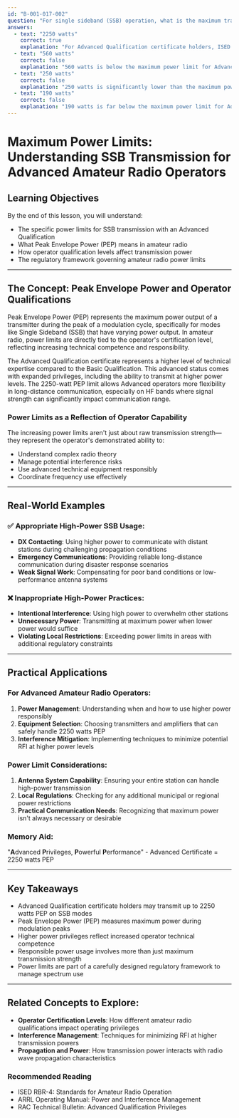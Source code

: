 ```yaml
---
id: "B-001-017-002"
question: "For single sideband (SSB) operation, what is the maximum transmitter peak envelope power (PEP) that an amateur radio station may use if the operator holds an Amateur Radio Operator Certificate with Advanced Qualification?"
answers:
  - text: "2250 watts"
    correct: true
    explanation: "For Advanced Qualification certificate holders, ISED regulations permit a maximum peak envelope power (PEP) of 2250 watts for single sideband (SSB) operation. This higher power limit reflects the advanced operator's demonstrated technical knowledge and ability to operate more powerful radio equipment responsibly while minimizing interference potential."
  - text: "560 watts"
    correct: false
    explanation: "560 watts is below the maximum power limit for Advanced Qualification certificate holders. This power level would be insufficient for taking full advantage of the privileges granted by an Advanced Certificate, which allows up to 2250 watts PEP on SSB modes."
  - text: "250 watts"
    correct: false
    explanation: "250 watts is significantly lower than the maximum power permitted for Advanced Qualification certificate holders. This power level is more consistent with Basic Qualification restrictions and does not represent the full transmission capabilities allowed to Advanced operators."
  - text: "190 watts"
    correct: false
    explanation: "190 watts is far below the maximum power limit for Advanced Qualification certificate holders. This low power level would severely restrict an Advanced operator's ability to communicate effectively, especially on HF bands where longer-distance communications are typical."
---
```


# Maximum Power Limits: Understanding SSB Transmission for Advanced Amateur Radio Operators

## Learning Objectives
By the end of this lesson, you will understand:
- The specific power limits for SSB transmission with an Advanced Qualification
- What Peak Envelope Power (PEP) means in amateur radio
- How operator qualification levels affect transmission power
- The regulatory framework governing amateur radio power limits

---

## The Concept: Peak Envelope Power and Operator Qualifications

Peak Envelope Power (PEP) represents the maximum power output of a transmitter during the peak of a modulation cycle, specifically for modes like Single Sideband (SSB) that have varying power output. In amateur radio, power limits are directly tied to the operator's certification level, reflecting increasing technical competence and responsibility.

The Advanced Qualification certificate represents a higher level of technical expertise compared to the Basic Qualification. This advanced status comes with expanded privileges, including the ability to transmit at higher power levels. The 2250-watt PEP limit allows Advanced operators more flexibility in long-distance communication, especially on HF bands where signal strength can significantly impact communication range.

### Power Limits as a Reflection of Operator Capability

The increasing power limits aren't just about raw transmission strength—they represent the operator's demonstrated ability to:
- Understand complex radio theory
- Manage potential interference risks
- Use advanced technical equipment responsibly
- Coordinate frequency use effectively

---

## Real-World Examples

### ✅ Appropriate High-Power SSB Usage:
- **DX Contacting**: Using higher power to communicate with distant stations during challenging propagation conditions
- **Emergency Communications**: Providing reliable long-distance communication during disaster response scenarios
- **Weak Signal Work**: Compensating for poor band conditions or low-performance antenna systems

### ❌ Inappropriate High-Power Practices:
- **Intentional Interference**: Using high power to overwhelm other stations
- **Unnecessary Power**: Transmitting at maximum power when lower power would suffice
- **Violating Local Restrictions**: Exceeding power limits in areas with additional regulatory constraints

---

## Practical Applications

### For Advanced Amateur Radio Operators:
1. **Power Management**: Understanding when and how to use higher power responsibly
2. **Equipment Selection**: Choosing transmitters and amplifiers that can safely handle 2250 watts PEP
3. **Interference Mitigation**: Implementing techniques to minimize potential RFI at higher power levels

### Power Limit Considerations:
1. **Antenna System Capability**: Ensuring your entire station can handle high-power transmission
2. **Local Regulations**: Checking for any additional municipal or regional power restrictions
3. **Practical Communication Needs**: Recognizing that maximum power isn't always necessary or desirable

### Memory Aid:
"**A**dvanced **P**rivileges, **P**owerful **P**erformance" - Advanced Certificate = 2250 watts PEP

---

## Key Takeaways

- Advanced Qualification certificate holders may transmit up to 2250 watts PEP on SSB modes
- Peak Envelope Power (PEP) measures maximum power during modulation peaks
- Higher power privileges reflect increased operator technical competence
- Responsible power usage involves more than just maximum transmission strength
- Power limits are part of a carefully designed regulatory framework to manage spectrum use

---

## Related Concepts to Explore:
- **Operator Certification Levels**: How different amateur radio qualifications impact operating privileges
- **Interference Management**: Techniques for minimizing RFI at higher transmission powers
- **Propagation and Power**: How transmission power interacts with radio wave propagation characteristics

### Recommended Reading
- ISED RBR-4: Standards for Amateur Radio Operation
- ARRL Operating Manual: Power and Interference Management
- RAC Technical Bulletin: Advanced Qualification Privileges